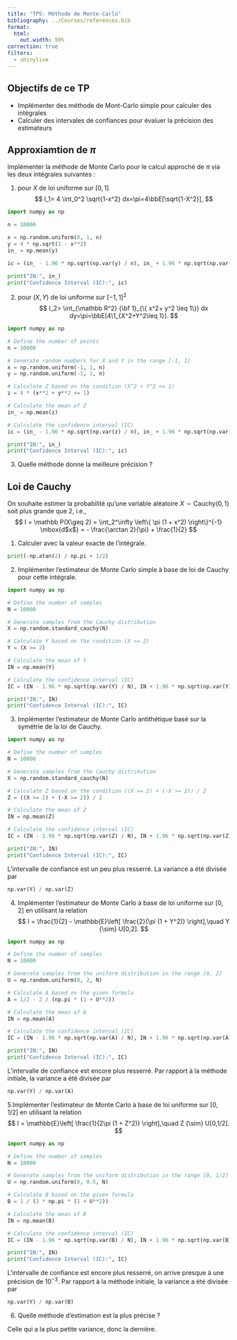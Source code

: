 ```yaml
---
title: "TP5: Méthode de Monte-Carlo"
bibliography: ../Courses/references.bib
format:
  html:
    out.width: 50%
correction: true
filters:
  - shinylive
---
```


::: {.callout-note}

## Objectifs de ce TP
- Implémenter des méthode de Mont-Carlo simple pour calculer des intégrales
- Calculer des intervales de confiances pour évaluer la précision des estimateurs
:::

## Approxiamtion de $\pi$

Implémenter la méthode de Monte Carlo pour le calcul approché de $\pi$ via les deux intégrales suivantes :

1.  pour $X$ de loi uniforme sur $[0,1]$
	$$
	I_1= 4 \int_0^2 \sqrt{1-x^2} dx=\pi=4\bbE[\sqrt{1-X^2}],
	$$


```python
import numpy as np

n = 10000

x = np.random.uniform(0, 1, n)
y = 4 * np.sqrt(1 - x**2)
in_ = np.mean(y)

ic = (in_ - 1.96 * np.sqrt(np.var(y) / n), in_ + 1.96 * np.sqrt(np.var(y) / n))

print("IN:", in_)
print("Confidence Interval (IC):", ic)
```

2. pour $(X,Y)$ de loi uniforme sur $[-1,1]^2$
	$$
	I_2= \int_{\mathbb R^2} {\bf 1}_{\{ x^2+ y^2 \leq 1\}} dx dy=\pi=\bbE[4\1_{X^2+Y^2\leq 1}].
	$$

```python
import numpy as np

# Define the number of points
n = 10000

# Generate random numbers for X and Y in the range [-1, 1]
x = np.random.uniform(-1, 1, n)
y = np.random.uniform(-1, 1, n)

# Calculate Z based on the condition (X^2 + Y^2 <= 1)
z = 4 * (x**2 + y**2 <= 1)

# Calculate the mean of Z
in_ = np.mean(z)

# Calculate the confidence interval (IC)
ic = (in_ - 1.96 * np.sqrt(np.var(z) / n), in_ + 1.96 * np.sqrt(np.var(z) / n))

print("IN:", in_)
print("Confidence Interval (IC):", ic)
```

3. Quelle méthode donne la meilleure précision ?


## Loi de Cauchy

On souhaite estimer la probabilité qu'une variable aléatoire  $X \sim \mbox{Cauchy}(0, 1)$ soit plus grande que 2, i.e.,
$$ 
    I = \mathbb P(X\geq 2) = \int_2^\infty \left\{ \pi (1 + x^2) \right\}^{-1}
    \mbox{d$x$} = - \frac{\arctan 2}{\pi} + \frac{1}{2}
$$

1. Calculer avec \verb+R+ la valeur exacte de l'intégrale.

```python
print(-np.atan(2) / np.pi + 1/2)

```
2. Implémenter l’estimateur de Monte Carlo simple à base de loi de Cauchy pour cette intégrale.

```python
import numpy as np

# Define the number of samples
N = 10000

# Generate samples from the Cauchy distribution
X = np.random.standard_cauchy(N)

# Calculate Y based on the condition (X >= 2)
Y = (X >= 2)

# Calculate the mean of Y
IN = np.mean(Y)

# Calculate the confidence interval (IC)
IC = (IN - 1.96 * np.sqrt(np.var(Y) / N), IN + 1.96 * np.sqrt(np.var(Y) / N))

print("IN:", IN)
print("Confidence Interval (IC):", IC)

```

3. Implémenter l’estimateur de Monte Carlo antithétique basé sur la symétrie de la  loi de Cauchy.

```python
import numpy as np

# Define the number of samples
N = 10000

# Generate samples from the Cauchy distribution
X = np.random.standard_cauchy(N)

# Calculate Z based on the condition ((X >= 2) + (-X >= 2)) / 2
Z = ((X >= 2) + (-X >= 2)) / 2

# Calculate the mean of Z
IN = np.mean(Z)

# Calculate the confidence interval (IC)
IC = (IN - 1.96 * np.sqrt(np.var(Z) / N), IN + 1.96 * np.sqrt(np.var(Z) / N))

print("IN:", IN)
print("Confidence Interval (IC):", IC)

```

L’intervalle de confiance est un peu plus resserré. La variance a été divisée par

```python
np.var(Y) / np.var(Z)

```

4. Implémenter l'estimateur de Monte Carlo à base de loi uniforme sur $[0,2]$ en utilisant la relation
$$
      I =  \frac{1}{2} - \mathbb{E}\left[
                                 \frac{2}{\pi (1 + Y^2)} \right],\quad Y {\sim} U[0,2].
$$

```python
import numpy as np

# Define the number of samples
N = 10000

# Generate samples from the uniform distribution in the range [0, 2]
U = np.random.uniform(0, 2, N)

# Calculate A based on the given formula
A = 1/2 - 2 / (np.pi * (1 + U**2))

# Calculate the mean of A
IN = np.mean(A)

# Calculate the confidence interval (IC)
IC = (IN - 1.96 * np.sqrt(np.var(A) / N), IN + 1.96 * np.sqrt(np.var(A) / N))

print("IN:", IN)
print("Confidence Interval (IC):", IC)
```
L’intervalle de confiance est encore plus resserré. Par rapport à la méthode initiale,
la variance a été divisée par

```python
np.var(Y) / np.var(A)

```

5.Implémenter l'estimateur de Monte Carlo à base de loi uniforme sur $[0,1/2]$ en utilisant la relation
$$
      I =  \mathbb{E}\left[
                                 \frac{1}{2\pi (1 + Z^2)} \right],\quad Z {\sim} U[0,1/2].
$$

```python
import numpy as np

# Define the number of samples
N = 10000

# Generate samples from the uniform distribution in the range [0, 1/2]
U = np.random.uniform(0, 0.5, N)

# Calculate B based on the given formula
B = 1 / (2 * np.pi * (1 + U**2))

# Calculate the mean of B
IN = np.mean(B)

# Calculate the confidence interval (IC)
IC = (IN - 1.96 * np.sqrt(np.var(B) / N), IN + 1.96 * np.sqrt(np.var(B) / N))

print("IN:", IN)
print("Confidence Interval (IC):", IC)

```
L'intervalle de confiance est encore plus resserré, on arrive presque à une précision de $10^{-3}$. Par rapport à la méthode initiale, la variance a été divisée par
```python
np.var(Y) / np.var(B)
```

6. Quelle méthode d’estimation est la plus précise ?

Celle qui a la plus petite variance, donc la dernière.